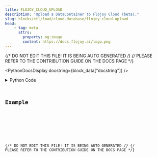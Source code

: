 ```yaml
---
title: FLOJOY_CLOUD_UPLOAD
description: "Upload a DataContainer to Flojoy Cloud (beta)."
slug: blocks/etl/load/cloud-database/flojoy-cloud-upload
head:
    - tag: meta
      attrs:
        property: og:image
        content: https://docs.flojoy.ai/logo.png
---
```


{/* DO NOT EDIT THIS FILE! IT IS BEING AUTO GENERATED */}
{/* PLEASE REFER TO THE CONTRIBUTION GUIDE ON THE DOCS PAGE */}


<PythonDocsDisplay docstring={block_data["docstring"]} />
<details>
<summary>Python Code</summary>



<Code code={pythonCode} lang="py" wrap theme="dracula" />

[Find this Flojoy Block on GitHub](https://github.com/flojoy-ai/blocks/blob/main/blocks/ETL/LOAD/CLOUD_DATABASE/FLOJOY_CLOUD_UPLOAD/FLOJOY_CLOUD_UPLOAD.py)

</details>

## Example


<GetHelpWidget />


<AppDisplay app={app} blockName="FLOJOY_CLOUD_UPLOAD" client:visible />


<Example />

{/* DO NOT EDIT THIS FILE! IT IS BEING AUTO GENERATED */}
{/* PLEASE REFER TO THE CONTRIBUTION GUIDE ON THE DOCS PAGE */}
